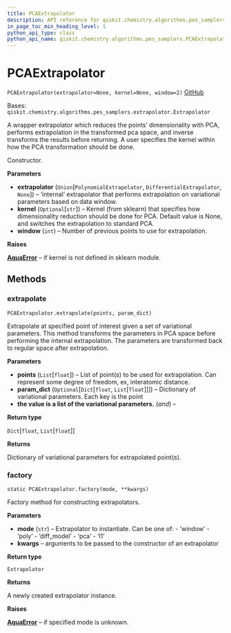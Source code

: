 ```yaml
---
title: PCAExtrapolator
description: API reference for qiskit.chemistry.algorithms.pes_samplers.PCAExtrapolator
in_page_toc_min_heading_level: 1
python_api_type: class
python_api_name: qiskit.chemistry.algorithms.pes_samplers.PCAExtrapolator
---
```


# PCAExtrapolator

<span id="qiskit.chemistry.algorithms.pes_samplers.PCAExtrapolator" />

`PCAExtrapolator(extrapolator=None, kernel=None, window=2)` [GitHub](https://github.com/qiskit-community/qiskit-aqua/tree/stable/0.9/qiskit/chemistry/algorithms/pes_samplers/extrapolator.py "view source code")

Bases: `qiskit.chemistry.algorithms.pes_samplers.extrapolator.Extrapolator`

A wrapper extrapolator which reduces the points’ dimensionality with PCA, performs extrapolation in the transformed pca space, and inverse transforms the results before returning. A user specifies the kernel within how the PCA transformation should be done.

Constructor.

**Parameters**

*   **extrapolator** (`Union`\[`PolynomialExtrapolator`, `DifferentialExtrapolator`, `None`]) – ‘internal’ extrapolator that performs extrapolation on variational parameters based on data window.
*   **kernel** (`Optional`\[`str`]) – Kernel (from sklearn) that specifies how dimensionality reduction should be done for PCA. Default value is None, and switches the extrapolation to standard PCA.
*   **window** (`int`) – Number of previous points to use for extrapolation.

**Raises**

[**AquaError**](qiskit.aqua.AquaError "qiskit.aqua.AquaError") – if kernel is not defined in sklearn module.

## Methods

### extrapolate

<span id="qiskit.chemistry.algorithms.pes_samplers.PCAExtrapolator.extrapolate" />

`PCAExtrapolator.extrapolate(points, param_dict)`

Extrapolate at specified point of interest given a set of variational parameters. This method transforms the parameters in PCA space before performing the internal extrapolation. The parameters are transformed back to regular space after extrapolation.

**Parameters**

*   **points** (`List`\[`float`]) – List of point(s) to be used for extrapolation. Can represent some degree of freedom, ex, interatomic distance.
*   **param\_dict** (`Optional`\[`Dict`\[`float`, `List`\[`float`]]]) – Dictionary of variational parameters. Each key is the point
*   **the value is a list of the variational parameters.** (*and*) –

**Return type**

`Dict`\[`float`, `List`\[`float`]]

**Returns**

Dictionary of variational parameters for extrapolated point(s).

### factory

<span id="qiskit.chemistry.algorithms.pes_samplers.PCAExtrapolator.factory" />

`static PCAExtrapolator.factory(mode, **kwargs)`

Factory method for constructing extrapolators.

**Parameters**

*   **mode** (`str`) – Extrapolator to instantiate. Can be one of: - ‘window’ - ‘poly’ - ‘diff\_model’ - ‘pca’ - ‘l1’
*   **kwargs** – arguments to be passed to the constructor of an extrapolator

**Return type**

`Extrapolator`

**Returns**

A newly created extrapolator instance.

**Raises**

[**AquaError**](qiskit.aqua.AquaError "qiskit.aqua.AquaError") – if specified mode is unknown.

